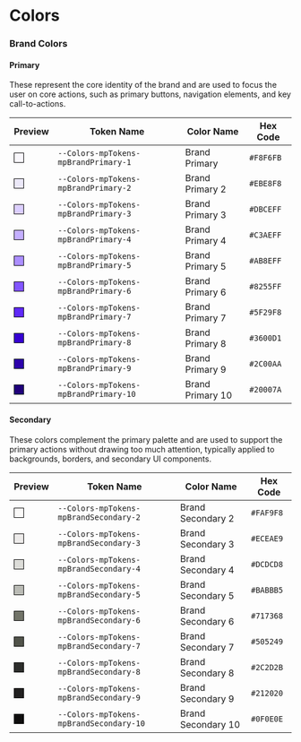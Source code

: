 # Colors

### Brand Colors

#### Primary 
These represent the core identity of the brand and are used to focus the user on core actions, such as primary buttons, navigation elements, and key call-to-actions.

| Preview                                                                                             | Token Name                           | Color Name          | Hex Code   |
|----------------------------------------------------------------------------------------------------|--------------------------------------|---------------------|------------|
| <div style="width:16px; height:16px; background-color:#F8F6FB; border:1px solid #000;"></div>       | `--Colors-mpTokens-mpBrandPrimary-1` | Brand Primary       | `#F8F6FB`  |
| <div style="width:16px; height:16px; background-color:#EBE8F8; border:1px solid #000;"></div>       | `--Colors-mpTokens-mpBrandPrimary-2` | Brand Primary 2     | `#EBE8F8`  |
| <div style="width:16px; height:16px; background-color:#DBCEFF; border:1px solid #000;"></div>       | `--Colors-mpTokens-mpBrandPrimary-3` | Brand Primary 3     | `#DBCEFF`  |
| <div style="width:16px; height:16px; background-color:#C3AEFF; border:1px solid #000;"></div>       | `--Colors-mpTokens-mpBrandPrimary-4` | Brand Primary 4     | `#C3AEFF`  |
| <div style="width:16px; height:16px; background-color:#AB8EFF; border:1px solid #000;"></div>       | `--Colors-mpTokens-mpBrandPrimary-5` | Brand Primary 5     | `#AB8EFF`  |
| <div style="width:16px; height:16px; background-color:#8255FF; border:1px solid #000;"></div>       | `--Colors-mpTokens-mpBrandPrimary-6` | Brand Primary 6     | `#8255FF`  |
| <div style="width:16px; height:16px; background-color:#5F29F8; border:1px solid #000;"></div>       | `--Colors-mpTokens-mpBrandPrimary-7` | Brand Primary 7     | `#5F29F8`  |
| <div style="width:16px; height:16px; background-color:#3600D1; border:1px solid #000;"></div>       | `--Colors-mpTokens-mpBrandPrimary-8` | Brand Primary 8     | `#3600D1`  |
| <div style="width:16px; height:16px; background-color:#2C00AA; border:1px solid #000;"></div>       | `--Colors-mpTokens-mpBrandPrimary-9` | Brand Primary 9     | `#2C00AA`  |
| <div style="width:16px; height:16px; background-color:#20007A; border:1px solid #000;"></div>       | `--Colors-mpTokens-mpBrandPrimary-10`| Brand Primary 10    | `#20007A`  |


#### Secondary
These colors complement the primary palette and are used to support the primary actions without drawing too much attention, typically applied to backgrounds, borders, and secondary UI components.

| Preview                                                                                             | Token Name                            | Color Name          | Hex Code   |
|----------------------------------------------------------------------------------------------------|---------------------------------------|---------------------|------------|
| <div style="width:16px; height:16px; background-color:#FAF9F8; border:1px solid #000;"></div>       | `--Colors-mpTokens-mpBrandSecondary-2` | Brand Secondary 2   | `#FAF9F8`  |
| <div style="width:16px; height:16px; background-color:#ECEAE9; border:1px solid #000;"></div>       | `--Colors-mpTokens-mpBrandSecondary-3` | Brand Secondary 3   | `#ECEAE9`  |
| <div style="width:16px; height:16px; background-color:#DCDCD8; border:1px solid #000;"></div>       | `--Colors-mpTokens-mpBrandSecondary-4` | Brand Secondary 4   | `#DCDCD8`  |
| <div style="width:16px; height:16px; background-color:#BABBB5; border:1px solid #000;"></div>       | `--Colors-mpTokens-mpBrandSecondary-5` | Brand Secondary 5   | `#BABBB5`  |
| <div style="width:16px; height:16px; background-color:#717368; border:1px solid #000;"></div>       | `--Colors-mpTokens-mpBrandSecondary-6` | Brand Secondary 6   | `#717368`  |
| <div style="width:16px; height:16px; background-color:#505249; border:1px solid #000;"></div>       | `--Colors-mpTokens-mpBrandSecondary-7` | Brand Secondary 7   | `#505249`  |
| <div style="width:16px; height:16px; background-color:#2C2D2B; border:1px solid #000;"></div>       | `--Colors-mpTokens-mpBrandSecondary-8` | Brand Secondary 8   | `#2C2D2B`  |
| <div style="width:16px; height:16px; background-color:#212020; border:1px solid #000;"></div>       | `--Colors-mpTokens-mpBrandSecondary-9` | Brand Secondary 9   | `#212020`  |
| <div style="width:16px; height:16px; background-color:#0F0E0E; border:1px solid #000;"></div>       | `--Colors-mpTokens-mpBrandSecondary-10`| Brand Secondary 10  | `#0F0E0E`  |











